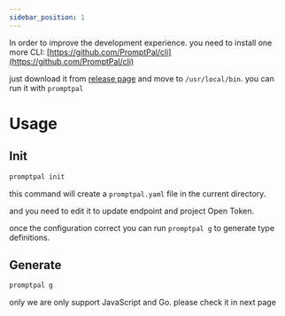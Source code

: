 ```yaml
---
sidebar_position: 1
---
```


In order to improve the development experience. you need to install one more CLI: [https://github.com/PromptPal/cli](https://github.com/PromptPal/cli)

just download it from [release page](https://github.com/PromptPal/cli/releases) and move to `/usr/local/bin`. you can run it with `promptpal`

# Usage

## Init

```bash
promptpal init
```

this command will create a `promptpal.yaml` file in the current directory.

and you need to edit it to update endpoint and project Open Token.

once the configuration correct you can run `promptpal g` to generate type definitions.

## Generate

```bash
promptpal g
```

only we are only support JavaScript and Go. please check it in next page
